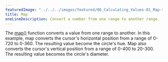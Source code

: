 ---
featuredImage: "../../../images/featured/06_Calculating_Values-01_Map-thumbnail.png"
title: Map
oneLineDescription: Convert a number from one range to another range.
---

The
<a href="https://p5js.org/reference/#/p5/map" target="_blank">map()</a>
function converts a value from one range to another. In this example, map
converts the cursor's horizontal position from a range of 0-720 to 0-360.
The resulting value become the circle's hue. Map also converts the cursor's
vertical position from a range of 0-400 to 20-300. The resulting value
becomes the circle's diameter.